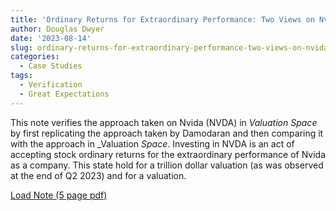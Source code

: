 ```yaml
---
title: 'Ordinary Returns for Extraordinary Performance: Two Views on Nvida'
author: Douglas Dwyer
date: '2023-08-14'
slug: ordinary-returns-for-extraordinary-performance-two-views-on-nvida
categories:
  - Case Studies
tags:
  - Verification
  - Great Expectations
---
```


This note verifies the approach taken on Nvida (NVDA) in _Valuation Space_ by first replicating the approach taken by Damodaran and then comparing it with the approach in _Valuation _Space_. Investing in NVDA is an act of accepting stock ordinary returns for the extraordinary performance of Nvida as a company.  This state hold for a trillion dollar valuation (as was observed at the end of Q2 2023) and for a valuation.


[Load Note (5 page pdf)](/docs/OrdinaryReturns.pdf)